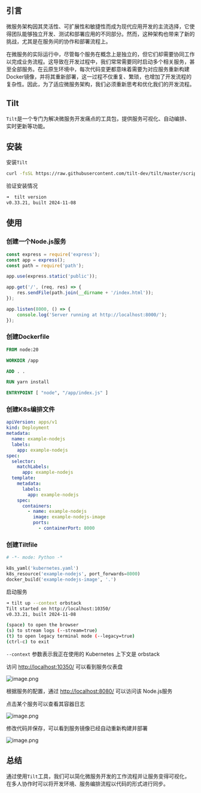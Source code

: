 ## 引言

微服务架构因其灵活性、可扩展性和敏捷性而成为现代应用开发的主流选择，它使得团队能够独立开发、测试和部署应用的不同部分。然而，这种架构也带来了新的挑战，尤其是在服务间的协作和部署流程上。

在微服务的实际运行中，尽管每个服务在概念上是独立的，但它们却需要协同工作以完成业务流程。这导致在开发过程中，我们常常需要同时启动多个相关服务，甚至全部服务。在云原生环境中，每次代码变更都意味着需要为对应服务重新构建Docker镜像，并将其重新部署，这一过程不仅重复、繁琐，也增加了开发流程的复杂性。因此，为了适应微服务架构，我们必须重新思考和优化我们的开发流程。

## Tilt

`Tilt`是一个专门为解决微服务开发痛点的工具包，提供服务可视化、自动编排、实时更新等功能。

## 安装

安装`Tilt`

```bash
curl -fsSL https://raw.githubusercontent.com/tilt-dev/tilt/master/scripts/install.sh | bash
```

验证安装情况

```bash
➜  tilt version
v0.33.21, built 2024-11-08
```

## 使用

### 创建一个Node.js服务

```js
const express = require('express');
const app = express();
const path = require('path');

app.use(express.static('public'));

app.get('/', (req, res) => {
    res.sendFile(path.join(__dirname + '/index.html'));
});

app.listen(8000, () => {
    console.log('Server running at http://localhost:8000/');
});
```

### 创建Dockerfile

```Dockerfile
FROM node:20

WORKDIR /app

ADD . .

RUN yarn install

ENTRYPOINT [ "node", "/app/index.js" ]
```

### 创建K8s编排文件

```yml
apiVersion: apps/v1
kind: Deployment
metadata:
  name: example-nodejs
  labels:
    app: example-nodejs
spec:
  selector:
    matchLabels:
      app: example-nodejs
  template:
    metadata:
      labels:
        app: example-nodejs
    spec:
      containers:
        - name: example-nodejs
          image: example-nodejs-image
          ports:
            - containerPort: 8000
```

### 创建Tiltfile

```python
# -*- mode: Python -*

k8s_yaml('kubernetes.yaml')
k8s_resource('example-nodejs', port_forwards=8000)
docker_build('example-nodejs-image', '.')
```

启动服务

```bash
➜ tilt up --context orbstack
Tilt started on http://localhost:10350/
v0.33.21, built 2024-11-08

(space) to open the browser
(s) to stream logs (--stream=true)
(t) to open legacy terminal mode (--legacy=true)
(ctrl-c) to exit
```

`--context` 参数表示我正在使用的 Kubernetes 上下文是 orbstack

访问 <http://localhost:10350/> 可以看到服务仪表盘

![image.png](https://p0-xtjj-private.juejin.cn/tos-cn-i-73owjymdk6/c40040ed5515488aa23af82388617ccd~tplv-73owjymdk6-jj-mark-v1:0:0:0:0:5o6Y6YeR5oqA5pyv56S-5Yy6IEAgUm95TGlu:q75.awebp?policy=eyJ2bSI6MywidWlkIjoiMjkyODc1NDcwODE4NTkxNyJ9&rk3s=f64ab15b&x-orig-authkey=f32326d3454f2ac7e96d3d06cdbb035152127018&x-orig-expires=1734668569&x-orig-sign=jviOTvASPSwBlDdZbzfjEx%2FBSus%3D)

根据服务的配置，通过 <http://localhost:8080/> 可以访问该 Node.js服务

点击某个服务可以查看其容器日志

![image.png](https://p0-xtjj-private.juejin.cn/tos-cn-i-73owjymdk6/cf34b5dbfd3a4b8183570571b3f0334c~tplv-73owjymdk6-jj-mark-v1:0:0:0:0:5o6Y6YeR5oqA5pyv56S-5Yy6IEAgUm95TGlu:q75.awebp?policy=eyJ2bSI6MywidWlkIjoiMjkyODc1NDcwODE4NTkxNyJ9&rk3s=f64ab15b&x-orig-authkey=f32326d3454f2ac7e96d3d06cdbb035152127018&x-orig-expires=1734668569&x-orig-sign=KOhTW5p%2FMsDujzupOnNFa61Z15o%3D)

修改代码并保存，可以看到服务镜像已经自动重新构建并部署

![image.png](https://p0-xtjj-private.juejin.cn/tos-cn-i-73owjymdk6/c9b6b095233c4c1d981a521112082008~tplv-73owjymdk6-jj-mark-v1:0:0:0:0:5o6Y6YeR5oqA5pyv56S-5Yy6IEAgUm95TGlu:q75.awebp?policy=eyJ2bSI6MywidWlkIjoiMjkyODc1NDcwODE4NTkxNyJ9&rk3s=f64ab15b&x-orig-authkey=f32326d3454f2ac7e96d3d06cdbb035152127018&x-orig-expires=1734668569&x-orig-sign=fpaNNwe1VLRi4WAa3xZ3rc9y9Rk%3D)

## 总结

通过使用`Tilt`工具，我们可以简化微服务开发的工作流程并让服务变得可视化，在多人协作时可以将开发环境、服务编排流程以代码的形式进行同步。
